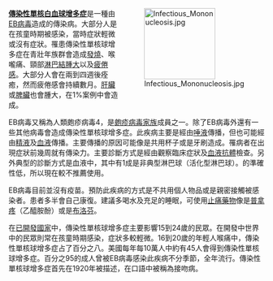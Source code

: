 <div style="float:right;margin-left:0.5em;">
[[File:Infectious_Mononucleosis.jpg|140px]]
</div>

'''[[傳染性單核白血球增多症|傳染性單核白血球增多症]]'''是一種由[[人類疱疹病毒第四型|EB病毒]]造成的傳染病。大部分人是在孩童時期被感染，當時症狀輕微或沒有症狀。罹患傳染性單核球增多症在青壯年族群會造成[[發燒|發燒]]、喉嚨痛、頸部[[淋巴結腫大|淋巴結腫大]]以及[[疲勞|疲倦感]]。大部分人會在兩到四週後痊癒，然而疲倦感會持續數月。[[肝臟|肝臟]]或[[脾臟|脾臟]]也會腫大，在1%案例中會造成{{le|脾臟受傷|Splenic injury|脾臟破裂}}。

EB病毒又稱為人類皰疹病毒4，是[[疱疹病毒科|皰疹病毒家族]]成員之一。除了EB病毒外還有一些其他病毒會造成傳染性單核球增多症。此疾病主要是經由[[唾液|唾液]]傳播，但也可能經由[[精液|精液]]及[[血液|血液]]傳播。主要傳播的原因可能像是共用杯子或是牙刷造成。罹病者在出現症狀前幾周就有傳染力。主要診斷方式是經由觀察臨床症狀及[[抗體|血液抗體]]檢查。另外典型的診斷方式是血液中{{le|淋巴細胞增多|Lymphocytosis|淋巴球的增加}}，其中有1成是非典型淋巴球（活化型淋巴球）。{{le|嗜異性抗體測試|Heterophile antibody test}}的準確性低，所以現在較不推薦使用。

EB病毒目前並沒有疫苗。預防此疾病的方式是不共用個人物品或是親密接觸被感染者。患者多半會自己康復。建議多喝水及充足的睡眠，可使用[[止痛藥物|止痛藥物]]像是[[普拿疼|普拿疼]]（乙醯胺酚）或是[[布洛芬|布洛芬]]。

在[[已開發國家|已開發國家]]中，傳染性單核球增多症主要影響15到24歲的民眾。在開發中世界中的民眾則常在孩童時期感染，症狀多較輕微。16到20歲的年輕人喉痛中，傳染性單核球增多症占了百分之八。美國每年每10萬人中約有45人會得到傳染性單核球增多症。百分之95的成人曾被EB病毒感染此疾病不分季節，全年流行。傳染性單核球增多症首先在1920年被描述，在口語中被稱為接吻病。